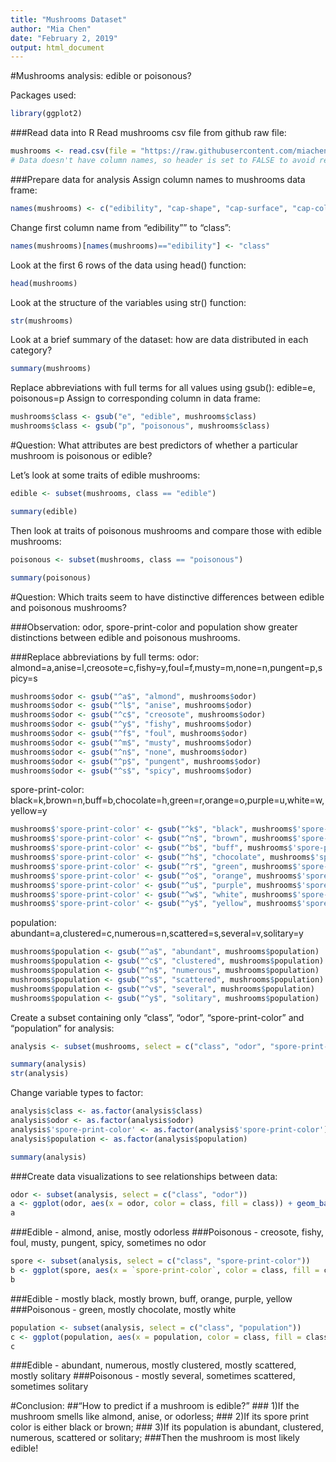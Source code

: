 ---
title: "Mushrooms Dataset"
author: "Mia Chen"
date: "February 2, 2019"
output: html_document
---
#Mushrooms analysis: edible or poisonous?


Packages used:
```{r}
library(ggplot2)
```

###Read data into R
Read mushrooms csv file from github raw file:
```{r}
mushrooms <- read.csv(file = "https://raw.githubusercontent.com/miachen410/Mushrooms/master/mushrooms.csv", header = FALSE) 
# Data doesn't have column names, so header is set to FALSE to avoid reading first row as headers
```

###Prepare data for analysis
Assign column names to mushrooms data frame:
```{r}
names(mushrooms) <- c("edibility", "cap-shape", "cap-surface", "cap-color", "bruises", "odor", "gill-attachment", "gill-spacing", "gill-size", "gill-color", "stalk-shape", "stalk-root", "stalk-surface-above-ring", "stalk-surface-below-ring", "stalk-color-above-ring", "stalk-color-below-ring", "veil-type", "veil-color", "ring-number", "ring-type", "spore-print-color", "population", "habitat")
```

Change first column name from "edibility"" to "class":
```{r}
names(mushrooms)[names(mushrooms)=="edibility"] <- "class"
```

Look at the first 6 rows of the data using head() function:
```{r}
head(mushrooms)
```

Look at the structure of the variables using str() function:
```{r}
str(mushrooms)
```

Look at a brief summary of the dataset: how are data distributed in each category?
```{r}
summary(mushrooms)
```

Replace abbreviations with full terms for all values using gsub(): edible=e, poisonous=p
Assign to corresponding column in data frame:
```{r}
mushrooms$class <- gsub("e", "edible", mushrooms$class)
mushrooms$class <- gsub("p", "poisonous", mushrooms$class)
```

#Question: What attributes are best predictors of whether a particular mushroom is poisonous or edible?

Let's look at some traits of edible mushrooms:
```{r}
edible <- subset(mushrooms, class == "edible")
```
```{r}
summary(edible)
```

Then look at traits of poisonous mushrooms and compare those with edible mushrooms:
```{r}
poisonous <- subset(mushrooms, class == "poisonous")
```
```{r}
summary(poisonous)
```

#Question: Which traits seem to have distinctive differences between edible and poisonous mushrooms?


###Observation: odor, spore-print-color and population show greater distinctions between edible and poisonous mushrooms.

###Replace abbreviations by full terms:
odor: almond=a,anise=l,creosote=c,fishy=y,foul=f,musty=m,none=n,pungent=p,spicy=s
```{r}
mushrooms$odor <- gsub("^a$", "almond", mushrooms$odor)
mushrooms$odor <- gsub("^l$", "anise", mushrooms$odor)
mushrooms$odor <- gsub("^c$", "creosote", mushrooms$odor)
mushrooms$odor <- gsub("^y$", "fishy", mushrooms$odor)
mushrooms$odor <- gsub("^f$", "foul", mushrooms$odor)
mushrooms$odor <- gsub("^m$", "musty", mushrooms$odor)
mushrooms$odor <- gsub("^n$", "none", mushrooms$odor)
mushrooms$odor <- gsub("^p$", "pungent", mushrooms$odor)
mushrooms$odor <- gsub("^s$", "spicy", mushrooms$odor)
```

spore-print-color: black=k,brown=n,buff=b,chocolate=h,green=r,orange=o,purple=u,white=w,yellow=y
```{r}
mushrooms$'spore-print-color' <- gsub("^k$", "black", mushrooms$'spore-print-color')
mushrooms$'spore-print-color' <- gsub("^n$", "brown", mushrooms$'spore-print-color')
mushrooms$'spore-print-color' <- gsub("^b$", "buff", mushrooms$'spore-print-color')
mushrooms$'spore-print-color' <- gsub("^h$", "chocolate", mushrooms$'spore-print-color')
mushrooms$'spore-print-color' <- gsub("^r$", "green", mushrooms$'spore-print-color')
mushrooms$'spore-print-color' <- gsub("^o$", "orange", mushrooms$'spore-print-color')
mushrooms$'spore-print-color' <- gsub("^u$", "purple", mushrooms$'spore-print-color')
mushrooms$'spore-print-color' <- gsub("^w$", "white", mushrooms$'spore-print-color')
mushrooms$'spore-print-color' <- gsub("^y$", "yellow", mushrooms$'spore-print-color')
```

population: abundant=a,clustered=c,numerous=n,scattered=s,several=v,solitary=y
```{r}
mushrooms$population <- gsub("^a$", "abundant", mushrooms$population)
mushrooms$population <- gsub("^c$", "clustered", mushrooms$population)
mushrooms$population <- gsub("^n$", "numerous", mushrooms$population)
mushrooms$population <- gsub("^s$", "scattered", mushrooms$population)
mushrooms$population <- gsub("^v$", "several", mushrooms$population)
mushrooms$population <- gsub("^y$", "solitary", mushrooms$population)
```

Create a subset containing only "class", "odor", "spore-print-color" and "population" for analysis:
```{r}
analysis <- subset(mushrooms, select = c("class", "odor", "spore-print-color", "population"))
```

```{r}
summary(analysis)
str(analysis)
```

Change variable types to factor:
```{r}
analysis$class <- as.factor(analysis$class)
analysis$odor <- as.factor(analysis$odor)
analysis$'spore-print-color' <- as.factor(analysis$'spore-print-color')
analysis$population <- as.factor(analysis$population)
```

```{r}
summary(analysis)
```

###Create data visualizations to see relationships between data:
```{r}
odor <- subset(analysis, select = c("class", "odor"))
a <- ggplot(odor, aes(x = odor, color = class, fill = class)) + geom_bar(position = "stack")
a
```

###Edible - almond, anise, mostly odorless
###Poisonous - creosote, fishy, foul, musty, pungent, spicy, sometimes no odor

```{r}
spore <- subset(analysis, select = c("class", "spore-print-color"))
b <- ggplot(spore, aes(x = `spore-print-color`, color = class, fill = class)) + geom_bar(position = "stack")
b
```

###Edible - mostly black, mostly brown, buff, orange, purple, yellow
###Poisonous - green, mostly chocolate, mostly white

```{r}
population <- subset(analysis, select = c("class", "population"))
c <- ggplot(population, aes(x = population, color = class, fill = class)) + geom_bar(position = "stack")
c
```

###Edible - abundant, numerous, mostly clustered, mostly scattered, mostly solitary
###Poisonous - mostly several, sometimes scattered, sometimes solitary



#Conclusion:
##"How to predict if a mushroom is edible?"
###   1)If the mushroom smells like almond, anise, or odorless;
###   2)If its spore print color is either black or brown;
###   3)If its population is abundant, clustered, numerous, scattered or solitary;
###Then the mushroom is most likely edible!
